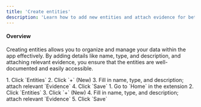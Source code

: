```yaml
---
title: 'Create entities'
description: 'Learn how to add new entities and attach evidence for better management and organization in your workspace.'
---
```


#### Overview

Creating entities allows you to organize and manage your data within the app effectively. By adding details like name, type, and description, and attaching relevant evidence, you ensure that the entities are well-documented and easily accessible.

<Tabs>
  <Tab title="App" icon="browser">
    1. Click `Entities`
    2. Click `+` (New)
    3. Fill in name, type, and description; attach relevant `Evidence`
    4. Click `Save`
  </Tab>
  <Tab title="Extension" icon="mobile">
    1. Go to `Home` in the extension
    2. Click `Entities`
    3. Click `+` (New)
    4. Fill in name, type, and description; attach relevant `Evidence`
    5. Click `Save`
  </Tab>
</Tabs>
